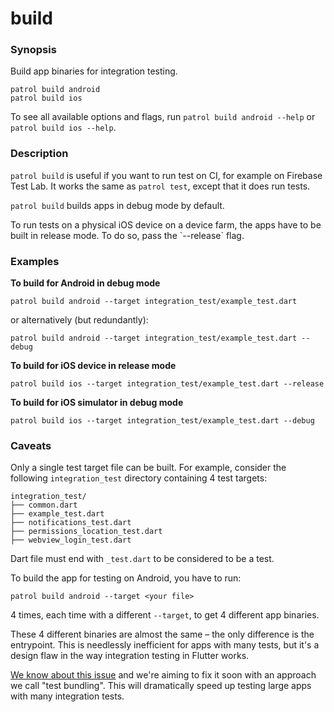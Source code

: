 # build

### Synopsis

Build app binaries for integration testing.

```
patrol build android
patrol build ios
```

To see all available options and flags, run `patrol build android --help` or
`patrol build ios --help`.

### Description

`patrol build` is useful if you want to run test on CI, for example on Firebase
Test Lab. It works the same as `patrol test`, except that it does run tests.

`patrol build` builds apps in debug mode by default.

<Info>
  To run tests on a physical iOS device on a device farm, the apps have to be
  built in release mode. To do so, pass the `--release` flag.
</Info>

### Examples

**To build for Android in debug mode**

```
patrol build android --target integration_test/example_test.dart
```

or alternatively (but redundantly):

```
patrol build android --target integration_test/example_test.dart --debug
```

**To build for iOS device in release mode**

```
patrol build ios --target integration_test/example_test.dart --release
```

**To build for iOS simulator in debug mode**

```
patrol build ios --target integration_test/example_test.dart --debug
```

### Caveats

Only a single test target file can be built. For example, consider the following
`integration_test` directory containing 4 test targets:

```
integration_test/
├── common.dart
├── example_test.dart
├── notifications_test.dart
├── permissions_location_test.dart
├── webview_login_test.dart
```

<Info>Dart file must end with `_test.dart` to be considered to be a test.</Info>

To build the app for testing on Android, you have to run:

```
patrol build android --target <your file>
```

4 times, each time with a different `--target`, to get 4 different app binaries.

These 4 different binaries are almost the same – the only difference is the
entrypoint. This is needlessly inefficient for apps with many tests, but it's a
design flaw in the way integration testing in Flutter works.

[We know about this issue][bundling_issue] and we're aiming to fix it soon with
an approach we call "test bundling". This will dramatically speed up testing
large apps with many integration tests.

[bundling_issue]: https://github.com/leancodepl/patrol/issues/1004
